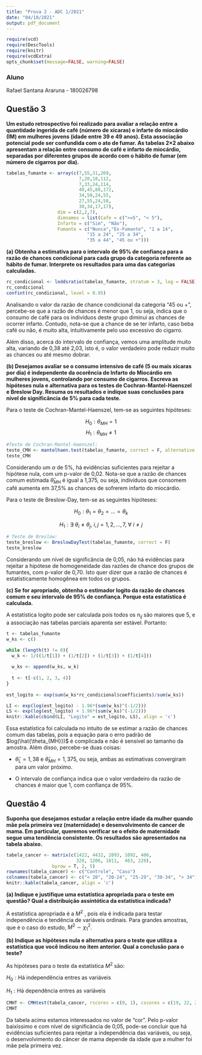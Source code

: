 ```yaml
---
title: "Prova 2 - ADC 1/2021"
date: "04/10/2021"
output: pdf_document
---
```


```r
require(vcd)
require(DescTools)
require(knitr)
require(vcdExtra)
opts_chunk$set(message=FALSE, warning=FALSE)
```


### Aluno

Rafael Santana Araruna - 180026798

## Questão 3

**Um estudo retrospectivo foi realizado para avaliar a relação entre a quantidade ingerida de café (número de xícaras) e infarte do miocárdio (IM) em mulheres jovens (idade entre 39 e 49 anos). Esta associação potencial pode ser confundida com o ato de fumar. As tabelas 2×2 abaixo apresentam a relação entre consumo de café e infarto de miocárdio, separadas por diferentes grupos de acordo com o hábito de fumar (em número de cigarros por dia).**

```r
tabelas_fumante <- array(c(7,55,31,269,
                           7,20,18,112,
                           7,33,24,114,
                           40,45,88,172,
                           34,50,24,55,
                           27,55,24,58,
                           30,34,17,17),
                   dim = c(2,2,7),
                   dimnames = list(Cafe = c(">=5", "< 5"),
                   Infarto = c("Sim", "Não"),
                   Fumante = c("Nunca","Ex-Fumante", "1 a 14",
                              "15 a 24", "25 a 34",
                              "35 a 44", "45 ou +")))
```

**(a) Obtenha a estimativa para o intervalo de 95% de confiança para a razão de chances condicional para cada grupo da categoria referente ao hábito de fumar. Interprete os resultados para uma das categorias calculadas.**


```r
rc_condicional <- loddsratio(tabelas_fumante, stratum = 3, log = FALSE)
rc_condicional
confint(rc_condicional, level = 0.95)
```

Analisando o valor da razão de chance condicional da categoria "45 ou +", percebe-se que a razão de chances é menor que 1, ou seja, indica que o consumo de café para os indivíduos deste grupo diminui as chances de ocorrer infarto. Contudo, nota-se que a chance de se ter infarto, caso beba café ou não, é muito alta, intuitivamente pelo uso excessivo do cigarro.

Além disso, acerca do intervalo de confiança, vemos uma amplitude muito alta, variando de 0,38 até 2,03, isto é, o valor verdadeiro pode reduzir muito as chances ou até mesmo dobrar.

**(b) Desejamos avaliar se o consumo intensivo de café (5 ou mais xícaras por dia) é independente da ocorência de Infarto do Miocárdio em mulheres jovens, controlando por consumo de cigarros. Escreva as hipóteses nula e alternativa para os testes de Cochran-Mantel-Haenszel e Breslow Day. Resuma os resultados e indique suas conclusões para nível de significância de 5% para cada teste.**

Para o teste de Cochran-Mantel-Haenszel, tem-se as seguintes hipóteses:


$$H_0 : \theta_{MH} = 1$$
$$H_1 : \theta_{MH} \neq 1$$



```r
#Teste de Cochran-Mantel-Haenszel:
teste_CMH <- mantelhaen.test(tabelas_fumante, correct = F, alternative = "two.sided")
teste_CMH
```
Considerando um $\alpha$ de 5%, há evidências suficientes para rejeitar a hipótese nula, com um p-valor de 0,02.
Nota-se que a razão de chances comum estimada $\hat{\theta}_{MH}$ é igual a 1,375, ou seja, indivíduos que consomem café aumenta em 37,5% as chances de sofrerem infarto do miocárdio.



Para o teste de Breslow-Day, tem-se as seguintes hipóteses:


$$H_0 : \theta_{1} = \theta_{2} = ... = \theta_{k} $$



$$H_1 : \exists \  \theta_{i} \neq \theta_{j}, \ i,j = 1,2,...,7, \  \forall \ i \neq j$$

```r
# Teste de Breslow:
teste_breslow <- BreslowDayTest(tabelas_fumante, correct = F)
teste_breslow
```

Considerando um nível de significância de 0,05, não há evidências para rejeitar a hipótese de homogeneidade das razões de chance dos grupos de fumantes, com p-valor de 0,70. Isto quer dizer que a razão de chances é estatisticamente homogênea em todos os grupos.

**(c) Se for apropriado, obtenha o estimador logito da razão de chances comum e seu intervalo de 95% de confiança. Porque esta estatística é calculada.**

A estatística logito pode ser calculada pois todos os $n_{ij}$ são maiores que 5, e a associação nas tabelas parciais aparenta ser estável. Portanto: 

```r
t <- tabelas_fumante
w_ks <- c()

while (length(t) != 0){
  w_k <- 1/((1/t[1]) + (1/t[2]) + (1/t[3]) + (1/t[4]))
  
  w_ks <- append(w_ks, w_k)
  
  t <- t[-c(1, 2, 3, 4)]
}
 
est_logito <- exp(sum(w_ks*rc_condicional$coefficients)/sum(w_ks))

LI <- exp(log(est_logito) - 1.96*(sum(w_ks)^(-1/2)))
LS <- exp(log(est_logito) + 1.96*(sum(w_ks)^(-1/2)))
knitr::kable(cbind(LI, "Logito" = est_logito, LS), align = 'c')
```

Essa estatística foi calculada no intuito de se estimar a razão de chances comum das tabelas, pois a equação para o erro padrão de $log(\hat{\theta_{MH}})$ é complicada e não é sensível ao tamanho da amostra. Além disso, percebe-se duas coisas:

* $\hat{\theta}_{L} = 1,38$ e $\hat{\theta}_{MH} = 1,375$, ou seja, ambas as estimativas convergiram para um valor próximo.

* O intervalo de confiança indica que o valor verdadeiro da razão de chances é maior que 1, com confiança de 95%.

\newpage

## Questão 4

**Suponha que desejamos estudar a relação entre idade da mulher quando mãe pela primeira vez (maternidade) e desenvolvimento de cancer de mama. Em particular, queremos verificar se o efeito de maternidade segue uma tendência consistente. Os resultados são apresentados na tabela abaixo.**

```r
tabela_cancer <- matrix(c(1422, 4432, 2893, 1092, 406,
                          320, 1206, 1011,  463, 220),
                 byrow = T, 2, 5)
rownames(tabela_cancer) <- c("Controle", "Caso")
colnames(tabela_cancer) <- c("< 20", "20-24", "25-29", "30-34", "> 34")
knitr::kable(tabela_cancer, align = 'c')
```


**(a) Indique e justifique uma estatística apropriada para o teste em questão? Qual a distribuição assintótica da estatística indicada?**

A estatística apropriada é a $M^2$ , pois ela é indicada para testar independência e tendência de variáveis ordinais. Para grandes amostras, que é o caso do estudo, $M^2 \sim \chi^2_{1}$.

**(b) Indique as hipóteses nula e alternativa para o teste que utiliza a estatística que você indicou no item anterior. Qual a conclusão para o teste?**

As hipóteses para o teste da estatística $M^2$ são:

$H_{0} : \text{Há independência entres as variáveis}$

$H_{1} : \text{Há dependência entres as variáveis}$

```r
CMHT <- CMHtest(tabela_cancer, rscores = c(0, 1), cscores = c(19, 22, 27, 32, 35))
CMHT
```

Da tabela acima estamos interessados no valor de "cor". Pelo p-valor baixíssimo e com nível de significância de 0,05, pode-se concluir que há evidências suficientes para rejeitar a independência das variáveis, ou seja, o desenvolvimento do câncer de mama depende da idade que a mulher foi mãe pela primeira vez.